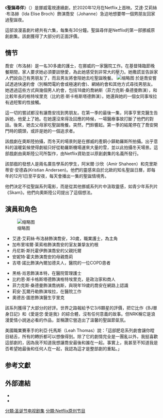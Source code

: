 {{电视节目信息框
| 图片 = <!-- 檔案不存在 File:Home for Christmas (TV series).jpg ，可從英文維基百科取得 -->
| 预算 = 
| 制片人 = Anders Tangen<ref name=":1" />
| 外景 = <!-- Nation the series was filmed in, if different from the nation of origin. -->
| 摄影 = 
| 剪辑 = <!-- Film editors -->
| 机位 = <!-- Either Single-camera or Multi-camera -->
| 每集长度 = <!-- Reliable source required -->
| 制作公司 = <!-- Production companies only -->
| 发行公司 = [[Netflix|Netflix]]
| 电视网 = 
| 每集列表 = 
| 图像制式 = 
| 声音制式 = 
| 播出国家 = <!-- The nation in which the series first aired, if different from country parameter -->
| 开始 = {{Start date|df=yes|2020|12|05}}<ref name=":1">{{cite web|url=https://www.roros.no/netflix-tar-deg-med-hjem-til-jul/|title=Netflix tar deg med hjem til jul|last=|first=|date=12 November 2019|website=Destinasjon Røros|language=no|url-status=dead|archive-url=https://web.archive.org/web/20191214110533/https://www.roros.no/netflix-tar-deg-med-hjem-til-jul/|archive-date=14 December 2019|accessdate=14 December 2019}}</ref>
| 结束 = <!-- {{End date|df=yes|YYYY|MM|DD}} -->
| 前作 = 
| 续作 = 
| 相关节目 = <!-- To be used only for remakes, spin-offs, and adaptations -->
| 官方网站 = <!-- Remove or comment out this parameter line completely if URL exists on or is moved to Wikidata; use |website_title= to change the display title. -->
| 执行制作 = 
| 集数 = 12<!-- Value is incremented when new episodes air. See template documentation for more info. -->
| 尺寸 = 
| 主持 = <!-- Organized by broadcast credit order, with new main cast added to the end of the list -->
| 图说 = 
| 类型 = [[Romantic_comedy|Romantic comedy]], <br/>[[drama-comedy|drama-comedy]]<ref name=":1" />
| 开创 = 
| 原作 = <!-- {{Based on|work|author}} -->
| 开发 = 
| 编剧 = 
| 故事 = 
| 导演 = {{ill|Per-Olav Sørensen|no}}
| 创意总监 = 
| 主演 = <!-- Organized by broadcast credit order, with new main cast added to the end of the list -->
| 季数 = 2<!-- Or num_series. Increment when new seasons/series begin. See template documentation for more info. -->
| 评委 = <!-- Organized by broadcast credit order, with new main cast added to the end of the list -->
| 配音 = <!-- Organized by broadcast credit order, with new main cast added to the end of the list -->
| 旁白 = 
| 配乐 = 
| 片头曲 = 
| 片尾曲 = 
| 作曲 = 
| 国家 = Norway
| 语言 = Norwegian
| 制作网站 = <!-- use |production_website_title= to change the display title. -->
}}
《'''聖誕尋伴'''》（{{lang-no|Hjem til jul}}）是挪威電視連續劇，於2020年12月在Netflix上首映。艾達·艾莉絲·布洛赫（Ida Elise Broch）飾演喬安（Johanne）急迫地想要帶一個男朋友回家過聖誕夜。 

這部浪漫喜劇片總共有六集，每集有30分鐘。聖誕尋伴是Netflix的第一部挪威原創劇集。該劇獲得了大部分的正面評價。

== 情节 ==
喬安（布洛赫）是一名30多歲的護士，在挪威的一家醫院工作。在基督降臨節晚餐期間，家人要求她必須要談戀愛，為此她感受到非常大的壓力。她撒謊並告訴家人們說自己有男朋友了，而且男友將會陪她去吃聖誕晚餐。
[[File:Felix_Sandman.melodifestivalen2018.18d874.1500330.jpg|缩略图]]
於是喬安嘗試透過快速約會（別稱閃電約會或極速約會)、網絡約會和其他方式尋找男朋友。她透過這些方式與幾個男人約會，包括18歲的喬納斯（菲力克斯·桑德曼飾演），和比較年長的格特埃里克（比約恩·斯卡格斯塔德飾演）。她還與她的一個女同事埃拉有過短暫的性接觸。

這一切的嘗試都沒有讓喬安找到男朋友。在第一季的最後一集，同事亨里克醫生告訴她，他愛上了她。在她還沒來得及回應的時候，一場醫療事故打斷了他們的對話。後來，她去父母家吃聖誕晚餐。突然，門鈴響起。第一季的結尾停在了喬安開門時的鏡頭，或許是她的一個追求者。

該戲劇在奧斯陸拍攝，而冬天的場景則是在挪威的產銅小鎮勒羅斯所拍攝。出乎意料的溫暖氣候使得劇組只好從勒羅斯機場運來大量的雪，並以此拍攝冬天場景。這部戲劇由奥斯陸公司所製作，由Netflix資助並以原創劇集的名義所發行。

該部戲的發想人是兩名廣告學系的學生，阿米爾·沙欣（Amir Shaheen）和克里斯蒂安·安德森(Kristian Andersen)。他們的靈感來自於北歐的知名聖誕日曆，即每年的12月1日至平安夜，每天會播出一集的聖誕情境秀。

他們決定不從聖誕系列電影，而是從其他挪威系列片中汲取靈感，如青少年系列片《Skam》。他們向奧斯陸公司提出了這個想法。

== 演員和角色 ==
[[File:Oddgeir_Thune_004.jpg|缩略图]]

* 艾達·艾莉絲·布洛赫飾演喬安，30歲，職業護士，為主角
* 加布里埃爾·莱索格飾演喬安的室友兼挚友約根
* 丹尼斯·斯托霍伊飾演喬安的父親托爾
* 安妮特·霍夫飾演喬安的母親喬莉
* 吉塔·諾比飾演內爾加德夫人，醫院的一位COPD患者

* 黑格·肖恩飾演本特，在醫院管理護士
* 比約恩·斯卡格斯塔德飾演格特埃里克，是政治家和商人
* 菲力克斯·桑德曼飾演喬纳斯，與現年19歲的喬安在網路上認識
* 莉安·瓦爾丹勒飾演埃拉，在醫院工作
* 奧德吉·圖恩飾演醫生亨里克

該系列獲得了大部分的好評。世界之路報給予它3/6顆星的評價，把它比作《BJ單身日記》和《愛是您·愛是我》的綜合體，沒有任何意義的故事。但NRK稱它是浪漫愛情小說迷必看的作品，並稱讚它營造出了溫馨的聖誕節氣氛。

美國職業賽車手的利亞·托馬斯（Leah Thomas）說：「這部肥皂系列劇會讓你瞠目結舌，所有的轉折都可以想像得到。除了它的劇情完全是一團亂以外，我挺喜歡這部劇的，因為我不知道我想讓喬安最後和誰在一起。事實上，我甚至不知道我是否希望她最後和任何人在一起，我認為這才是整部劇的重點。」

== 参考文獻 ==
<references group="" responsive="1"></references>

== 外部連結 ==

* {{IMDb title|tt10069398}}
* {{Rotten Tomatoes|tv/home_for_christmas}}

[[分類:圣诞节电视剧集|分類:圣诞节电视剧集]]
[[分類:Netflix原创节目|分類:Netflix原创节目]]